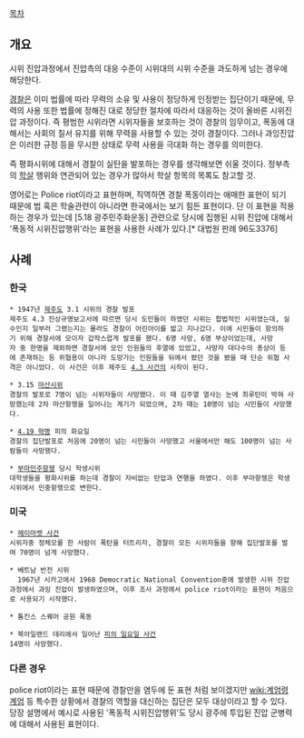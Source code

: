 [[목차]]
== 개요 ==
시위 진압과정에서 진압측의 대응 수준이 시위대의 시위 수준을 과도하게 넘는 경우에 해당한다.

[[경찰]]은 이미 법률에 따라 무력의 소유 및 사용이 정당하게 인정받는 집단이기 때문에, 무력의 사용 또한 법률에 정해진 대로 정당한 절차에 따라서 대응하는 것이 올바른 시위진압 과정이다. 즉 평범한 시위라면 시위자들을 보호하는 것이 경찰의 임무이고, 폭동에 대해서는 사회의 질서 유지를 위해 무력을 사용할 수 있는 것이 경찰이다. 그러나 과잉진압은 이러한 규정 등을 무시한 상태로 무력 사용을 극대화 하는 경우를 의미한다.

즉 평화시위에 대해서 경찰이 실탄을 발포하는 경우를 생각해보면 쉬울 것이다. 정부측의 [[학살]] 행위와 연관되어 있는 경우가 많아서 학살 항목의 목록도 참고할 것.

영어로는 Police riot이라고 표현하며, 직역하면 경찰 폭동이라는 애매한 표현이 되기 때문에 법 혹은 학술관련이 아니라면 한국에서는 보기 힘든 표현이다. 단 이 표현을 적용 하는 경우가 있는데 [5.18 광주민주화운동] 관련으로 당시에 집행된 시위 진압에 대해서 '폭동적 시위진압행위'라는 표현을 사용한 사례가 있다.[* 대법원 판례 96도3376]

== 사례 ==
=== 한국 ===
 * 1947년 [[제주도]] 3.1 시위의 경찰 발포
 제주도 4.3 진상규명보고서에 따르면 당시 도민들이 하였던 시위는 합법적인 시위였는데, 실수인지 일부러 그랬는지는 몰라도 경찰이 어린아이를 밟고 지나갔다. 이에 시민들이 항의하기 위해 경찰서에 모이자 갑작스럽게 발포를 했다. 6명 사망, 6명 부상이었는데, 사망자 중 한명을 제외하면 경찰서에 모인 인원들의 후열에 있었고, 사망자 대다수의 총상이 등에 존재하는 등 위협용이 아니라 도망가는 인원들을 뒤에서 쐈던 것을 봤을 때 단순 위협 사격은 아니었다. 이 사건은 이후 제주도 [[4.3 사건]]의 시작이 된다.

 * 3.15 [[마산]]시위
 경찰의 발포로 7명이 넘는 시위자들이 사망했다. 이 때 김주열 열사는 눈에 최루탄이 박혀 사망했는데 2차 마산항쟁을 일어나는 계기가 되었으며, 2차 때는 10명이 넘는 시민들이 사망했다.

 * [[4.19 혁명]] 피의 화요일
 경찰의 집단발포로 처음에 20명이 넘는 시민들이 사망했고 서울에서만 해도 100명이 넘는 사람들이 사망했다.

 * [[부마민주항쟁]] 당시 학생시위
 대학생들을 평화시위를 하는데 경찰이 자비없는 탄압과 연행을 하였다. 이후 부마항쟁은 학생시위에서 민중항쟁으로 변한다.

=== 미국 ===
 * [[헤이마켓 사건]]
 시위자중 정체모를 한 사람이 폭탄을 터트리자, 경찰이 모든 시위자들을 향해 집단발포를 벌여 70명이 넘게 사망했다.

 * 베트남 반전 시위
   1967년 시카고에서 1968 Democratic National Convention중에 발생한 시위 진압과정에서 과잉 진압이 발생하였으며, 이후 조사 과정에서 police riot이라는 표현이 처음으로 사용되기 시작했다.

 * 톰킨스 스퀘어 공원 폭동

 * 북아일랜드 데리에서 일어난 [[피의 일요일 사건]]
 14명이 사망했다.

=== 다른 경우 ===
police riot이라는 표현 때문에 경찰만을 염두에 둔 표현 처럼 보이겠지만 [[wiki:계엄령 계엄 ]] 등 특수한 상황에서 경찰의 역할을 대신하는 집단은 모두 대상이라고 할 수 있다. 당장 설명에서 예시로 사용된 '폭동적 시위진압행위'도 당시 광주에 투입된 진압 군병력에 대해서 사용된 표현이다.
